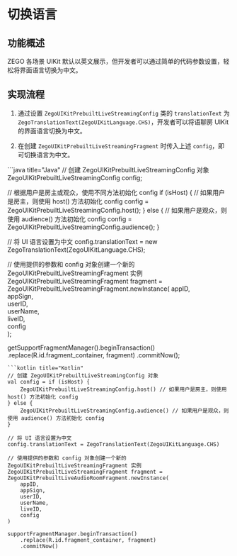 # 切换语言


## 功能概述

ZEGO 各场景 UIKit 默认以英文展示，但开发者可以通过简单的代码参数设置，轻松将界面语言切换为中文。

## 实现流程

1. 通过设置 `ZegoUIKitPrebuiltLiveStreamingConfig` 类的 `translationText` 为 `ZegoTranslationText(ZegoUIKitLanguage.CHS)`，开发者可以将语聊房 UIKit 的界面语言切换为中文。

2. 在创建 `ZegoUIKitPrebuiltLiveStreamingFragment` 时传入上述 `config`，即可切换语言为中文。

<CodeGroup>
```java title="Java"
  // 创建 ZegoUIKitPrebuiltLiveStreamingConfig 对象
  ZegoUIKitPrebuiltLiveStreamingConfig config;

  // 根据用户是房主或观众，使用不同方法初始化 config
  if (isHost) {
      // 如果用户是房主，则使用 host() 方法初始化 config
      config = ZegoUIKitPrebuiltLiveStreamingConfig.host();
  } else {
      // 如果用户是观众，则使用 audience() 方法初始化 config
      config = ZegoUIKitPrebuiltLiveStreamingConfig.audience();
  }

  // 将 UI 语言设置为中文
  config.translationText = new ZegoTranslationText(ZegoUIKitLanguage.CHS);

  // 使用提供的参数和 config 对象创建一个新的 ZegoUIKitPrebuiltLiveStreamingFragment 实例
  ZegoUIKitPrebuiltLiveStreamingFragment fragment = ZegoUIKitPrebuiltLiveStreamingFragment.newInstance(
      appID,      
      appSign,     
      userID,      
      userName,   
      liveID,      
      config       
  );

  getSupportFragmentManager().beginTransaction()
      .replace(R.id.fragment_container, fragment)
      .commitNow();
  ```
```kotlin title="Kotlin"
  // 创建 ZegoUIKitPrebuiltLiveStreamingConfig 对象
  val config = if (isHost) {
      ZegoUIKitPrebuiltLiveStreamingConfig.host() // 如果用户是房主，则使用 host() 方法初始化 config
  } else {
      ZegoUIKitPrebuiltLiveStreamingConfig.audience() // 如果用户是观众，则使用 audience() 方法初始化 config
  }

  // 将 UI 语言设置为中文
  config.translationText = ZegoTranslationText(ZegoUIKitLanguage.CHS)

  // 使用提供的参数和 config 对象创建一个新的 ZegoUIKitPrebuiltLiveStreamingFragment 实例
  ZegoUIKitPrebuiltLiveStreamingFragment fragment = ZegoUIKitPrebuiltLiveAudioRoomFragment.newInstance(
      appID,       
      appSign,     
      userID,      
      userName,   
      liveID,      
      config      
  )

  supportFragmentManager.beginTransaction()
      .replace(R.id.fragment_container, fragment) 
      .commitNow() 
  ```
</CodeGroup>